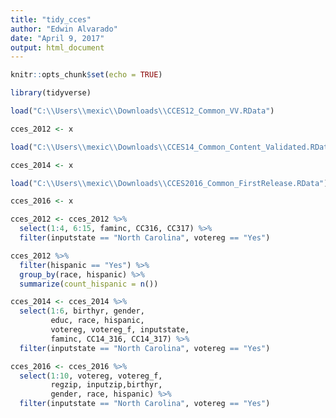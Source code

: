 ```yaml
---
title: "tidy_cces"
author: "Edwin Alvarado"
date: "April 9, 2017"
output: html_document
---
```


```r
knitr::opts_chunk$set(echo = TRUE)
```

```r
library(tidyverse)
```

```r
load("C:\\Users\\mexic\\Downloads\\CCES12_Common_VV.RData")

cces_2012 <- x

load("C:\\Users\\mexic\\Downloads\\CCES14_Common_Content_Validated.RData")

cces_2014 <- x

load("C:\\Users\\mexic\\Downloads\\CCES2016_Common_FirstRelease.RData")

cces_2016 <- x
```

```r
cces_2012 <- cces_2012 %>%
  select(1:4, 6:15, faminc, CC316, CC317) %>%
  filter(inputstate == "North Carolina", votereg == "Yes")

cces_2012 %>%
  filter(hispanic == "Yes") %>%
  group_by(race, hispanic) %>%
  summarize(count_hispanic = n())

```

```r
cces_2014 <- cces_2014 %>%
  select(1:6, birthyr, gender, 
         educ, race, hispanic, 
         votereg, votereg_f, inputstate, 
         faminc, CC14_316, CC14_317) %>%
  filter(inputstate == "North Carolina", votereg == "Yes")
```

```r
cces_2016 <- cces_2016 %>%
  select(1:10, votereg, votereg_f,
         regzip, inputzip,birthyr,
         gender, race, hispanic) %>%
  filter(inputstate == "North Carolina", votereg == "Yes")
```

